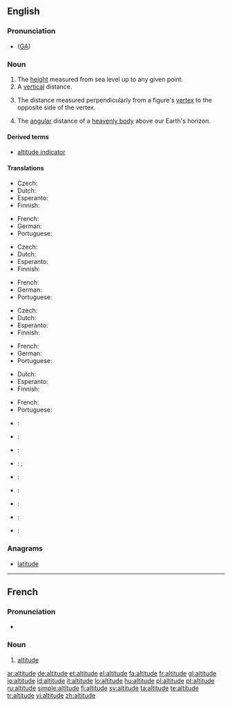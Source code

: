 ==English==
{{wikipedia}}
===Pronunciation===
*{{IPA|/ˈæltəˌtud/}} ([[w:General American|GA]])

===Noun===
{{en-noun}}

# The [[height]] measured from sea level up to any given point.
# A [[vertical]] distance.
# {{geometry}} The distance measured perpendicularly from a figure's [[vertex]] to the opposite side of the vertex.
# {{astronomy}} The [[angular]] distance of a [[heavenly body]] above our Earth's horizon.

====Derived terms====
* [[altitude indicator]]

====Translations====
{{trans-top|height measured from sea}}
* Czech: {{t|cs|nadmořská výška|f}}
* Dutch: {{t+|nl|hoogte}}
* Esperanto: {{t|eo|alteco|xs=Esperanto}}
* Finnish: {{t+|fi|korkeus}}
{{trans-mid}}
* French: {{t+|fr|altitude|f}}
* German: {{t+|de|Höhe|f}}
* Portuguese: {{t+|pt|altitude|f}}
{{trans-bottom}}

{{trans-top|distance measured upwards}}
* Czech: {{t|cs|výška|f}}
* Dutch: {{t+|nl|hoogte}}
* Esperanto: {{t|eo|alteco|xs=Esperanto}}
* Finnish: {{t+|fi|korkeus}}
{{trans-mid}}
* French: {{t+|fr|altitude|f}}
* German: {{t+|de|Höhe|f}}
* Portuguese: {{t+|pt|altitude|f}}
{{trans-bottom}}

{{trans-top|distance measured perpendicularly from a figure's vertex to the opposite side of the vertex}}
* Czech: {{t|cs|výška|f}}
* Dutch: {{t+|nl|hoogte}}
* Esperanto: {{t|eo|alteco|xs=Esperanto}}
* Finnish: {{t+|fi|korkeus}}
{{trans-mid}}
* French: {{t+|fr|altitude|f}}
* German: {{t+|de|Höhe|f}}
* Portuguese: {{t+|pt|altitude|f}}
{{trans-bottom}}

{{trans-top|distance measured angularly of a heavenly body}}
* Dutch: {{t+|nl|hoogte}}
* Esperanto: {{t|eo|alteco|xs=Esperanto}}
* Finnish: {{t+|fi|korkeus}}
{{trans-mid}}
* French: {{t+|fr|altitude|f}}
* Portuguese: {{t+|pt|altitude|f}}
{{trans-bottom}}

{{checktrans-top}}
* {{ttbc|Chinese}}: {{t-|cmn|海拔|sc=Hani|xs=Mandarin}}
* {{ttbc|Interlingua}}: {{t-|ia|altitude|xs=Interlingua}}
* {{ttbc|Italian}}: {{t+|it|altezza|f}}
* {{ttbc|Japanese}}: {{t|ja|高さ|tr=takasa|sc=Jpan}}; {{t|ja|高度|tr=kōdo|sc=Jpan}}
* {{ttbc|Korean}}: {{t|ko|고도|sc=Hang}}
{{checktrans-mid}}
* {{ttbc|Kurdish}}: {{t|ku|به‌رزی|sc=ku-Arab}}
* {{ttbc|Polish}}: {{t|pl|wysokość bezwzględna}}
* {{ttbc|Spanish}}: {{t+|es|altitud}}
* {{ttbc|Swedish}}: {{t-|sv|altitud|c}}
{{checktrans-bottom}}

===Anagrams===
* [[latitude]]
----

==French==
===Pronunciation===
* {{audio|Fr-altitude.ogg|Audio}}

===Noun===
{{fr-noun|f}}

# [[#English|altitude]]

[[ar:altitude]]
[[de:altitude]]
[[et:altitude]]
[[el:altitude]]
[[fa:altitude]]
[[fr:altitude]]
[[gl:altitude]]
[[io:altitude]]
[[id:altitude]]
[[it:altitude]]
[[lo:altitude]]
[[hu:altitude]]
[[pl:altitude]]
[[pt:altitude]]
[[ru:altitude]]
[[simple:altitude]]
[[fi:altitude]]
[[sv:altitude]]
[[ta:altitude]]
[[te:altitude]]
[[tr:altitude]]
[[vi:altitude]]
[[zh:altitude]]